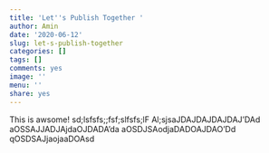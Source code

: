 ```yaml
---
title: 'Let''s Publish Together '
author: Amin
date: '2020-06-12'
slug: let-s-publish-together
categories: []
tags: []
comments: yes
image: ''
menu: ''
share: yes
---
```

  
This is awsome! 
sd;lsfsfs;;fsf;slfsfs;lF
Al;sjsaJDAJDAJDAJDAJ'DAd
aOSSAJJADJAjdaOJDADA'da
aOSDJSAodjaDADOAJDAO'Dd
qOSDSAJjaojaaDOAsd
  